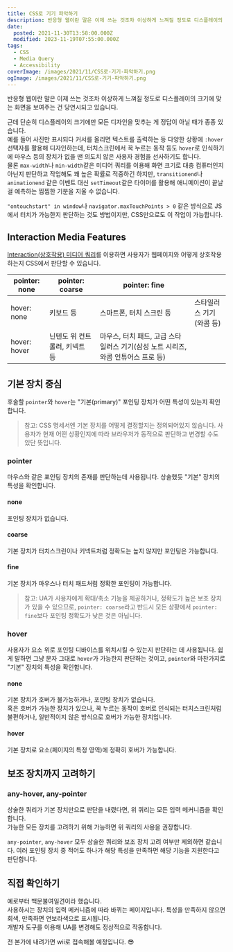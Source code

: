 ```yaml
---
title: CSS로 기기 파악하기
description: 반응형 웹이란 말은 이제 쓰는 것조차 이상하게 느껴질 정도로 디스플레이의 크기에 맞는 화면을 보여주는 건 당연시되고 있습니다. 근데 단순히 디스플레이의 크기에만 모든 디자인을 맞추는 게 정답이 아닐 때가 종종 있습니다.예를 들어 사진만 표시되다 커서를 올리면 텍스트를 출력하는 등 다양한 상황에 :hover 선택자를 활용해 디자인하는데, 터치스크린에서 꾹 누르는 동작 등도 hover로 인식하기에 마우스 등의 장치가 없을
date:
  posted: 2021-11-30T13:58:00.000Z
  modified: 2023-11-19T07:55:00.000Z
tags:
  - CSS
  - Media Query
  - Accessibility
coverImage: /images/2021/11/CSS로-기기-파악하기.png
ogImage: /images/2021/11/CSS로-기기-파악하기.png
---
```


반응형 웹이란 말은 이제 쓰는 것조차 이상하게 느껴질 정도로 디스플레이의 크기에 맞는 화면을 보여주는 건 당연시되고 있습니다.

근데 단순히 디스플레이의 크기에만 모든 디자인을 맞추는 게 정답이 아닐 때가 종종 있습니다.  
예를 들어 사진만 표시되다 커서를 올리면 텍스트를 출력하는 등 다양한 상황에 `:hover` 선택자를 활용해 디자인하는데, 터치스크린에서 꾹 누르는 동작 등도 `hover`로 인식하기에 마우스 등의 장치가 없을 땐 의도치 않은 사용자 경험을 선사하기도 합니다.  
물론 `max-width`나 `min-width`같은 미디어 쿼리를 이용해 화면 크기로 대충 컴퓨터인지 아닌지 판단하고 작업해도 꽤 높은 확률로 적중하긴 하지만, `transitionend`나 `animationend` 같은 이벤트 대신 `setTimeout`같은 타이머를 활용해 애니메이션이 끝날 걸 예측하는 찜찜한 기분을 지울 수 없습니다.

`"ontouchstart" in window`나 `navigator.maxTouchPoints > 0` 같은 방식으로 JS에서 터치가 가능한지 판단하는 것도 방법이지만, CSS만으로도 이 작업이 가능합니다.

## Interaction Media Features

[Interaction(상호작용) 미디어 쿼리](https://www.w3.org/TR/mediaqueries-4/#mf-interaction)를 이용하면 사용자가 웹페이지와 어떻게 상호작용하는지 CSS에서 판단할 수 있습니다.

| pointer: none | pointer: coarse   | pointer: fine                                    |                |
| ------------- | ----------------- | ------------------------------------------------ | -------------- |
| hover: none   | 키보드 등             | 스마트폰, 터치 스크린 등                                   | 스타일러스 기기(와콤 등) |
| hover: hover  | 닌텐도 위 컨트롤러, 키넥트 등 | 마우스, 터치 패드, 고급 스타일러스 기기(삼성 노트 시리즈, 와콤 인튜어스 프로 등) |                |

## 기본 장치 중심

후술할 `pointer`와 `hover`는 "기본(primary)" 포인팅 장치가 어떤 특성이 있는지 확인합니다.

> 참고: CSS 명세서엔 기본 장치를 어떻게 결정할지는 정의되어있지 않습니다. 사용자가 현재 어떤 상황인지에 따라 브라우저가 동적으로 판단하고 변경할 수도 있단 뜻입니다.

### pointer

마우스와 같은 포인팅 장치의 존재를 판단하는데 사용됩니다. 상술했듯 "기본" 장치의 특성을 확인합니다.

#### none

포인팅 장치가 없습니다.

#### coarse

기본 장치가 터치스크린이나 키넥트처럼 정확도는 높지 않지만 포인팅은 가능합니다.

#### fine

기본 장치가 마우스나 터치 패드처럼 정확한 포인팅이 가능합니다.

> 참고: UA가 사용자에게 확대/축소 기능을 제공하거나, 정확도가 높은 보조 장치가 있을 수 있으므로, `pointer: coarse`라고 반드시 모든 상황에서 `pointer: fine`보다 포인팅 정확도가 낮은 것은 아닙니다.

### hover

사용자가 요소 위로 포인팅 디바이스를 위치시킬 수 있는지 판단하는 데 사용됩니다. 쉽게 말하면 그냥 문자 그대로 `hover`가 가능한지 판단하는 것이고, `pointer`와 마찬가지로 "기본" 장치의 특성을 확인합니다.

#### none

기본 장치가 호버가 불가능하거나, 포인팅 장치가 없습니다.  
혹은 호버가 가능한 장치가 있으나, 꾹 누르는 동작이 호버로 인식되는 터치스크린처럼 불편하거나, 일반적이지 않은 방식으로 호버가 가능한 장치입니다.

#### hover

기본 장치로 요소(페이지의 특정 영역)에 정확히 호버가 가능합니다.

## 보조 장치까지 고려하기

### any-hover, any-pointer

상술한 쿼리가 기본 장치만으로 판단을 내렸다면, 위 쿼리는 모든 입력 메커니즘을 확인합니다.  
가능한 모든 장치를 고려하기 위해 가능하면 위 쿼리의 사용을 권장합니다.

`any-pointer`, `any-hover` 모두 상술한 쿼리와 보조 장치 고려 여부만 제외하면 같습니다. 여러 포인팅 장치 중 적어도 하나가 해당 특성을 만족하면 해당 기능을 지원한다고 판단합니다.

## 직접 확인하기

예로부터 백문불여일견이라 했습니다.  
사용하시는 장치의 입력 메커니즘에 따라 바뀌는 페이지입니다. 특성을 만족하지 않으면 회색, 만족하면 연보라색으로 표시됩니다.  
개발자 도구를 이용해 UA를 변경해도 정상적으로 작동합니다.

전 본가에 내려가면 wii로 접속해볼 예정입니다. 😎